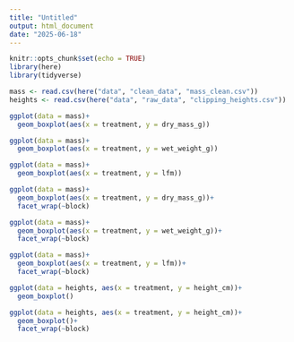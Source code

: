 ```yaml
---
title: "Untitled"
output: html_document
date: "2025-06-18"
---
```


```r
knitr::opts_chunk$set(echo = TRUE)
library(here)
library(tidyverse)
```

```r
mass <- read.csv(here("data", "clean_data", "mass_clean.csv"))
heights <- read.csv(here("data", "raw_data", "clipping_heights.csv"))
```

```r
ggplot(data = mass)+
  geom_boxplot(aes(x = treatment, y = dry_mass_g))

ggplot(data = mass)+
  geom_boxplot(aes(x = treatment, y = wet_weight_g))

ggplot(data = mass)+
  geom_boxplot(aes(x = treatment, y = lfm))
```


```r
ggplot(data = mass)+
  geom_boxplot(aes(x = treatment, y = dry_mass_g))+ 
  facet_wrap(~block)

ggplot(data = mass)+
  geom_boxplot(aes(x = treatment, y = wet_weight_g))+ 
  facet_wrap(~block)

ggplot(data = mass)+
  geom_boxplot(aes(x = treatment, y = lfm))+ 
  facet_wrap(~block)
```

```r
ggplot(data = heights, aes(x = treatment, y = height_cm))+
  geom_boxplot()

ggplot(data = heights, aes(x = treatment, y = height_cm))+
  geom_boxplot()+
  facet_wrap(~block)
```

